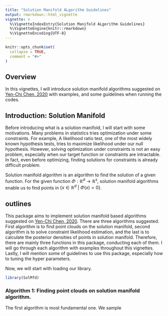 ```yaml
---
title: "Solution Manifold ALgorithm Guidelines"
output: rmarkdown::html_vignette
vignette: >
  %\VignetteIndexEntry{Solution Manifold ALgorithm Guidelines}
  %\VignetteEngine{knitr::rmarkdown}
  %\VignetteEncoding{UTF-8}
---
```


```r
knitr::opts_chunk$set(
  collapse = TRUE,
  comment = "#>"
)
```

## Overview

In this vignettes, I will introduce solution manifold algorithms suggested on [Yen-Chi Chen, 2020][1] with examples, and some guidelines when running the codes.

## Introduction: Solution Manifold

Before introducing what is a solution manifold, I will start with some motivations. Many problems in statistics tries optimization under some constraints. For example, A likelihood ratio test, one of the most widely known hypothesis tests, tries to maximize likelihood under our null hypothesis. However, solving optimization under constraints is not an easy problem, especially when our target function or constraints are intractable. In fact, even before optimizing, finding solutions for constraints is already difficult problem. 

Solution manifold algorithm is an algorithm to find the solution of a given function. For the given function $\Phi: \mathbb{R}^d \rightarrow \mathbb{R}^s$, solution manifold algorithms enable us to find points in $\{ x \in \mathbb{R}^d \: |\: \Phi(x) = 0\}$. 

## outlines

This package aims to implement solution manifold based algorithms suggested on [Yen-Chi Chen, 2020][1]. There are three algorithms suggested. First algorithm is to find point clouds on the solution manifold, second algorithm is to solve constraint likelihood estimation, and the last is to calculate the posterior densities of points in solution manifold. Therefore, there are mainly three functions in this package, conducting each of them. I will go through each algorithm with examples throughout this vignettes. Lastly, I will mention some of guidelines to use this package, especially how to tuning the hyper parameters.

Now, we will start with loading our library.

```r
library(SolMfd)
```

### Algorithm 1: Finding point clouds on solution manifold algorithm.

The first algorithm is most fundamental one. We sample 

[1]: <https://arxiv.org/abs/2002.05297> "Solution Manifold and Its Statistical Applications"
